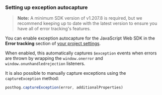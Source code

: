 ### Setting up exception autocapture

> **Note:** A minimum SDK version of v1.207.8 is required, but we recommend keeping up to date with the latest version to ensure you have all of error tracking's features.

You can enable exception autocapture for the JavaScript Web SDK in the **Error tracking** section of [your project settings](https://us.posthog.com/settings/project-error-tracking#exception-autocapture). 

When enabled, this automatically captures `$exception` events when errors are thrown by wrapping the `window.onerror` and `window.onunhandledrejection` listeners.

It is also possible to manually capture exceptions using the `captureException` method:

```js
posthog.captureException(error, additionalProperties)
```